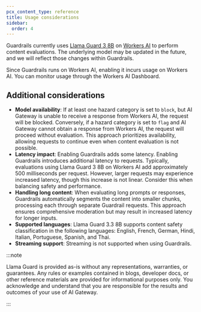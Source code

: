 ```yaml
---
pcx_content_type: reference
title: Usage considerations
sidebar:
  order: 4
---
```


Guardrails currently uses [Llama Guard 3 8B](https://ai.meta.com/research/publications/llama-guard-llm-based-input-output-safeguard-for-human-ai-conversations/) on [Workers AI](/workers-ai/) to perform content evaluations. The underlying model may be updated in the future, and we will reflect those changes within Guardrails.

Since Guardrails runs on Workers AI, enabling it incurs usage on Workers AI. You can monitor usage through the Workers AI Dashboard.

## Additional considerations

- **Model availability**: If at least one hazard category is set to `block`, but AI Gateway is unable to receive a response from Workers AI, the request will be blocked. Conversely, if a hazard category is set to `flag` and AI Gateway cannot obtain a response from Workers AI, the request will proceed without evaluation. This approach prioritizes availability, allowing requests to continue even when content evaluation is not possible.
- **Latency impact**: Enabling Guardrails adds some latency. Enabling Guardrails introduces additional latency to requests. Typically, evaluations using Llama Guard 3 8B on Workers AI add approximately 500 milliseconds per request. However, larger requests may experience increased latency, though this increase is not linear. Consider this when balancing safety and performance.
- **Handling long content**: When evaluating long prompts or responses, Guardrails automatically segments the content into smaller chunks, processing each through separate Guardrail requests. This approach ensures comprehensive moderation but may result in increased latency for longer inputs.
- **Supported languages**: Llama Guard 3.3 8B supports content safety classification in the following languages: English, French, German, Hindi, Italian, Portuguese, Spanish, and Thai.
- **Streaming support**: Streaming is not supported when using Guardrails.

:::note

Llama Guard is provided as-is without any representations, warranties, or guarantees. Any rules or examples contained in blogs, developer docs, or other reference materials are provided for informational purposes only. You acknowledge and understand that you are responsible for the results and outcomes of your use of AI Gateway.

:::
